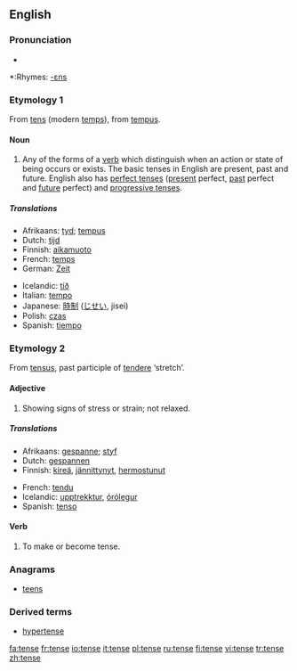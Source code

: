 {{wikipedia}}
==English==

===Pronunciation===
{{IPA|/tɛns/}}
*{{audio|en-us-tense.ogg|Audio (US)}}

*:Rhymes: [[Rhymes:English:-ɛns|-ɛns]]

===Etymology 1===
From {{OF.}} [[tens]] (modern [[temps#French|temps]]), from {{L.}} [[tempus]].

====Noun====
{{en-noun}}

# {{grammar}} Any of the forms of a [[verb]] which distinguish when an action or state of being occurs or exists. The basic tenses in English are present, past and future.  English also has [[perfect tense]]s ([[present tense|present]] perfect, [[past tense|past]] perfect and [[future tense|future]] perfect) and [[progressive tense]]s.

=====Translations=====
{{trans-top|verb forms distinguishing time}}
*Afrikaans: [[tyd]]; [[tempus]]
*Dutch: [[tijd]] {{m}}
*Finnish: [[aikamuoto]]
*French: [[temps]] {{m}}
*German: [[Zeit]] {{f}}
{{trans-mid}}
*Icelandic: [[tíð]] {{f}}
*Italian: [[tempo]] {{m}}
*Japanese: [[時制]] ([[じせい]], jisei)
*Polish: [[czas]] {{m}}
*Spanish: [[tiempo]] {{m}}
{{trans-bottom}}

===Etymology 2===
From {{L.}} [[tensus]], past participle of [[tendere]] ‘stretch’.

====Adjective====
{{en-adj|tens|er}}

# Showing signs of stress or strain; not relaxed.

=====Translations=====
{{trans-top|showing stress or strain}}
*Afrikaans: [[gespanne]]; [[styf]]
*Dutch: [[gespannen]]
*Finnish: [[kireä]], [[jännittynyt]], [[hermostunut]]
{{trans-mid}}
*French: [[tendu]]
*Icelandic: [[upptrekktur]], [[órólegur]]
*Spanish: [[tenso]]
{{trans-bottom}}

====Verb====
{{en-verb|tens|ing}}

# To make or become tense.

===Anagrams===
*[[teens]]

===Derived terms===
*[[hypertense]]

[[fa:tense]]
[[fr:tense]]
[[io:tense]]
[[it:tense]]
[[pl:tense]]
[[ru:tense]]
[[fi:tense]]
[[vi:tense]]
[[tr:tense]]
[[zh:tense]]